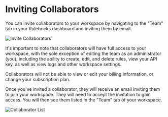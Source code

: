 # Inviting Collaborators

You can invite collaborators to your workspace by navigating to the "Team" tab in your Rulebricks dashboard and inviting them by email.

![Invite Collaborators](/static/images/workspace-management/inviting-new-members.png)

It's important to note that collaborators will have full access to your workspace, with the sole exception of editing the team as an administrator (you), including the ability to create, edit, and delete rules, view your API key, as well as view logs and other workspace settings.

Collaborators will not be able to view or edit your billing information, or change your subscription plan.

Once you've invited a collaborator, they will receive an email inviting them to join your workspace. They will need to accept the invitation to gain access. You will then see them listed in the "Team" tab of your workspace.

![Collaborator List](/static/images/workspace-management/team-list.png)
